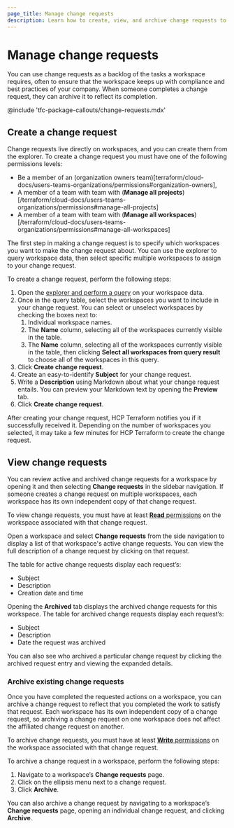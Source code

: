 ```yaml
---
page_title: Manage change requests
description: Learn how to create, view, and archive change requests to manage a backlog of actionable todos on workspaces.  
---
```


# Manage change requests

You can use change requests as a backlog of the tasks a workspace requires, often to ensure that the workspace keeps up with compliance and best practices of your company. When someone completes a change request, they can archive it to reflect its completion. 

@include 'tfc-package-callouts/change-requests.mdx'

## Create a change request
Change requests live directly on workspaces, and you can create them from the explorer. To create a change request you must have one of the following permissions levels:

* Be a member of an (organization owners team)[terraform/cloud-docs/users-teams-organizations/permissions#organization-owners],  
*  A member of a team with team with (**Manage all projects**)[/terraform/cloud-docs/users-teams-organizations/permissions#manage-all-projects]  
*  A member of a team with team with (**Manage all workspaces**)[/terraform/cloud-docs/users-teams-organizations/permissions#manage-all-workspaces]

The first step in making a change request is to specify which workspaces you want to make the change request about. You can use the explorer to query workspace data, then select specific multiple workspaces to assign to your change request.

To create a change request, perform the following steps:

1. Open the [explorer and perform a query](/terraform/cloud-docs/workspaces/explorer) on your workspace data.   
2. Once in the query table, select the workspaces you want to include in your change request. You can select or unselect workspaces by checking the boxes next to:  
   1. Individual workspace names.  
   2. The **Name** column, selecting all of the workspaces currently visible in the table.  
   3. The **Name** column, selecting all of the workspaces currently visible in the table, then clicking **Select all workspaces from query result** to choose all of the workspaces in this query.  
3. Click **Create change request**.  
4. Create an easy-to-identify **Subject** for your change request.  
5. Write a **Description** using Markdown about what your change request entails. You can preview your Markdown text by opening the **Preview** tab.  
6. Click **Create change request**. 

After creating your change request, HCP Terraform notifies you if it successfully received it. Depending on the number of workspaces you selected, it may take a few minutes for HCP Terraform to create the change request.

## View change requests

You can review active and archived change requests for a workspace by opening it and then selecting **Change requests** in the sidebar navigation. If someone creates a change request on multiple workspaces, each workspace has its own independent copy of that change request.

To view change requests, you must have at least [**Read** permissions](/terraform/cloud-docs/users-teams-organizations/permissions#read) on the workspace associated with that change request.  

Open a workspace and select **Change requests** from the side navigation to display a list of that workspace's active change requests. You can view the full description of a change request by clicking on that request.

The table for active change requests display each request’s:

* Subject  
* Description  
* Creation date and time

Opening the **Archived** tab displays the archived change requests for this workspace. The table for archived change requests display each request’s:

* Subject  
* Description  
* Date the request was archived

You can also see who archived a particular change request by clicking the archived request entry and viewing the expanded details.

### Archive existing change requests

Once you have completed the requested actions on a workspace, you can archive a change request to reflect that you completed the work to satisfy that request. Each workspace has its own independent copy of a change request, so archiving a change request on one workspace does not affect the affiliated change request on another. 

To archive change requests, you must have at least [**Write** permissions](/terraform/cloud-docs/users-teams-organizations/permissions#write) on the workspace associated with that change request.  

To archive a change request in a workspace, perform the following steps:

1. Navigate to a workspace’s **Change requests** page.  
1. Click on the ellipsis menu next to a change request.  
1. Click **Archive**.

You can also archive a change request by navigating to a workspace’s **Change requests** page, opening an individual change request, and clicking **Archive**.